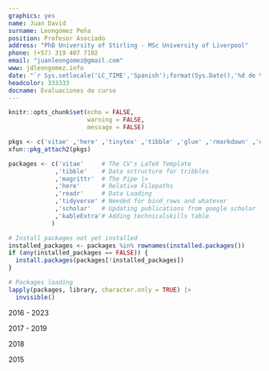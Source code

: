 ```yaml
---
graphics: yes
name: Juan David
surname: Leongómez Peña
position: Profesor Asociado
address: "PhD University of Stirling · MSc University of Liverpool"
phone: (+57) 319 407 7102
email: "juanleongomez@gmail.com"
www: jdleongomez.info
date: "`r Sys.setlocale('LC_TIME','Spanish');format(Sys.Date(),'%d de %B de %Y')`"
headcolor: 333333
docname: Evaluaciones de curso
---
```


```r
knitr::opts_chunk$set(echo = FALSE,
                      warning = FALSE,
                      message = FALSE)

pkgs <- c('vitae' ,'here' ,'tinytex' ,'tibble' ,'glue' ,'rmarkdown' ,'dplyr', 'readr' ,'yaml')
xfun::pkg_attach2(pkgs)

packages <- c('vitae'     # The CV's LaTeX Template
             ,'tibble'    # Data sctructure for tribbles
             ,'magrittr'  # The Pipe |>
             ,'here'      # Relative Filepaths
             ,'readr'     # Data Loading
             ,'tidyverse' # Needed for bind_rows and whatever
             ,'scholar'   # Updating publications from google scholar
             ,'kableExtra'# Adding technicalskills table
            )

# Install packages not yet installed
installed_packages <- packages %in% rownames(installed.packages())
if (any(installed_packages == FALSE)) {
  install.packages(packages[!installed_packages])
}

# Packages loading
lapply(packages, library, character.only = TRUE) |>
  invisible()
```

\vspace{20mm}
\begin{tcolorbox}[enhanced,
        on line, 
        boxsep=4pt, left=0pt,right=0pt,top=0pt,bottom=0pt,
        colframe=white,colback=black]
  
\color{white}
\begin{LARGE}\begin{center}
Documento 4. \textbf{Evaluaciones de curso}
\end{center}\end{LARGE}
\end{tcolorbox}

\vspace{40mm}

\begin{huge}
\textbf{Secciones}
\end{huge}
\vspace{20mm}

\normalsize

\hyperlink{page.2}{Dirección trabajos de grado} \hfill 2016 - 2023

\hyperlink{page.35}{Métodos cuantitativos II (Maestría)} \hfill 2017 - 2019

\hyperlink{page.48}{Trabajo Proyecto de Grado I} \hfill 2018

\hyperlink{page.57}{Fuentes y estilos de documentación en psicología} \hfill 2015

\vfill


\section{Dirección trabajos de grado}

\includepdf[scale=0.9,pages={1-32}]{evaluaciones_merged.pdf}


\section{Métodos cuantitativos II}

\includepdf[scale=0.9,pages={33-44}]{evaluaciones_merged.pdf}


\section{Trabajo Proyecto de Grado I}

\includepdf[scale=0.9,pages={45-52}]{evaluaciones_merged.pdf}


\section{Fuentes y estilos de documentación en psicología}

\includepdf[scale=0.9,pages={53-80}]{evaluaciones_merged.pdf}